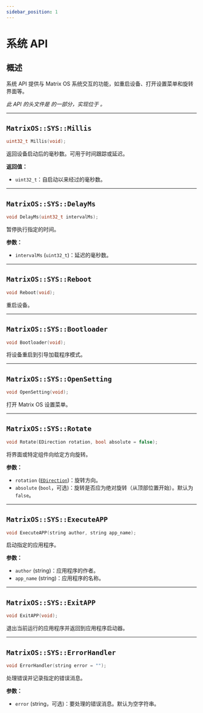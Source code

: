 ```yaml
---
sidebar_position: 1
---
```


# 系统 API

## 概述

系统 API 提供与 Matrix OS 系统交互的功能，如重启设备、打开设置菜单和旋转界面等。

*此 API 的头文件是 <GithubLink path="os/MatrixOS.h"/> 的一部分，实现位于 <GithubLink path="os/system/System.cpp"/>。*

---

## `MatrixOS::SYS::Millis`
```cpp
uint32_t Millis(void);
```

返回设备启动后的毫秒数。可用于时间跟踪或延迟。

**返回值：**
- `uint32_t`：自启动以来经过的毫秒数。

---

## `MatrixOS::SYS::DelayMs`
```cpp
void DelayMs(uint32_t intervalMs);
```

暂停执行指定的时间。

**参数：**
- `intervalMs` (`uint32_t`)：延迟的毫秒数。

---

## `MatrixOS::SYS::Reboot`
```cpp
void Reboot(void);
```

重启设备。

---

## `MatrixOS::SYS::Bootloader`
```cpp
void Bootloader(void);
```

将设备重启到引导加载程序模式。

---

## `MatrixOS::SYS::OpenSetting`
```cpp
void OpenSetting(void);
```

打开 Matrix OS 设置菜单。

---

## `MatrixOS::SYS::Rotate`
```cpp
void Rotate(EDirection rotation, bool absolute = false);
```

将界面或特定组件向给定方向旋转。

**参数：**
- `rotation` ([`EDirection`](./Types/EDirection/))：旋转方向。
- `absolute` (`bool`，可选)：旋转是否应为绝对旋转（从顶部位置开始）。默认为 `false`。

---

## `MatrixOS::SYS::ExecuteAPP`
```cpp
void ExecuteAPP(string author, string app_name);
```

启动指定的应用程序。

**参数：**
- `author` (string)：应用程序的作者。
- `app_name` (string)：应用程序的名称。

---

## `MatrixOS::SYS::ExitAPP`
```cpp
void ExitAPP(void);
```

退出当前运行的应用程序并返回到应用程序启动器。

---

## `MatrixOS::SYS::ErrorHandler`
```cpp
void ErrorHandler(string error = "");
```

处理错误并记录指定的错误消息。

**参数：**
- `error` (string，可选)：要处理的错误消息。默认为空字符串。
```
